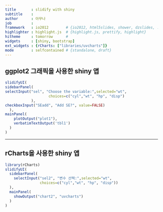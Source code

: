 ```yaml
---
title       : slidify with shiny
subtitle    : 
author      : 아무나
job         : 
framework   : io2012        # {io2012, html5slides, shower, dzslides, ...}
highlighter : highlight.js  # {highlight.js, prettify, highlight}
hitheme     : tomorrow      # 
widgets     : [shiny, bootstrap]
ext_widgets : {rCharts: ["libraries/uvcharts"]}
mode        : selfcontained # {standalone, draft}
---
```




## ggplot2 그래픽을 사용한 shiny 앱

```r
slidifyUI(
sidebarPanel(
selectInput("sel", "Choose the variable:",selected="wt",
                    choices=c("cyl","wt", "hp", "disp")
            ), 
checkboxInput("SEadd", "Add SE?", value=FALSE)
  ), 
mainPanel(
    plotOutput("plot1"),
    verbatimTextOutput('tbl1')
  )
)
```

---

## rCharts을 사용한 shiny 앱

```r
library(rCharts)
slidifyUI(
  sidebarPanel(
    selectInput("sel2", "변수 선택:",selected="wt",
                choices=c("cyl","wt", "hp", "disp"))
  ),
  mainPanel(
    showOutput("chart2", "uvcharts")
  )  
)
```




